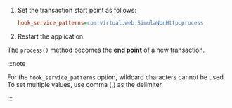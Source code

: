 1.  Set the transaction start point as follows: 

    ```ini title="whatap.conf"
    hook_service_patterns=com.virtual.web.SimulaNonHttp.process
    ```

2.  Restart the application. 

The `process()` method becomes the **end point** of a new transaction.

:::note

For the `hook_service_patterns` option, wildcard characters cannot be used. To set multiple values, use comma (,) as the delimiter.

:::

